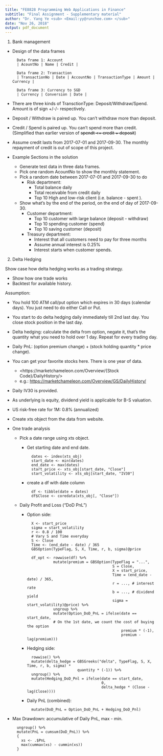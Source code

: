 ```yaml
---
title: "FE8828 Programming Web Applications in Finance"
subtitle: "Final Assignment - Supplementary material"
author: "Dr. Yang Ye <sub> <Email:yy@runchee.com> </sub>"
date: "Nov 26, 2018"
output: pdf_document
---
```


1. Bank management 

- Design of the data frames


        Data frame 1: Account 
        | AcountNo | Name | Credit |
        
        Data frame 2: Transaction
        | TransactionNo | Date | AccountNo | TransactionType | Amount | Currency |
        
        Data frame 3: Currency to SGD
        | Currency | Conversion | Date |

- There are three kinds of TransctionType: Deposit/Withdraw/Spend. Amount is of sign +/-/- respectively.
- Deposit / Withdraw is paired up. You can't withdraw more than deposit.
- Credit / Spend is paired up. You can't spend more than credit. (Simplified than earlier version of ~~spendt <= credit + deposit~~)
- Assume credit lasts from 2017-07-01 and 2017-09-30. The monthly repayment of credit is out of scope of this project.
- Example Sections in the solution
    - Generate test data in three data frames.
    - Pick one random AcountNo to show the monthly statement.
    - Pick a random date between 2017-07-01 and 2017-09-30 to do
        - Risk department:
            + Total balance daily
            + Total receivable from credit daily
            + Top 10 High and low-risk client (i.e. balance - spent ).
    - Show what's by the end of the period, on the end of day of 2017-09-30.
        - Customer department:
            + Top 10 customer with large balance (deposit - withdraw)
            + Top 10 spending customer (spend)
            + Top 10 saving customer (deposit)
        - Treasury department:
            + Interest that all customers need to pay for three months
            + Assume annual interest is 0.25%
            + Interest starts when customer spends.

<P style="page-break-before: always">

2. Delta Hedging

Show case how delta hedging works as a trading strategy.

- Show how one trade works
- Backtest for available history.

Assumption:

- You hold 100 ATM call/put option which expires in 30 days (calendar days). You just need to do either Call or Put.
- You start to do delta hedging daily immediately till 2nd last day. You close stock position in the last day.
- Delta hedging: calculate the delta from option, negate it, that's the quantity what you need to hold over 1 day. Repeat for every trading day.
- Daily PnL: (option premium change) + (stock holding quantity * price change).

- You can get your favorite stocks here. There is one year of data.
    + <https://marketchameleon.com/Overview/{Stock Code}/DailyHistory/>
    + e.g.: <https://marketchameleon.com/Overview/GS/DailyHistory/>
- Daily IV30 is provided.
- As underlying is equity, dividend yield is applicable for B-S valuation.
- US risk-free rate for 1M: 0.8% (annualized)

- Create xts object from the data from website.
- One trade analysis
    - Pick a date range using xts object.
      - Get starting date and end date.

              dates <- index(xts_obj)
              start_date <- min(dates)
              end_date <- max(dates)
              start_price <- xts_obj[start_date, "Close"]
              start_volatility <- xts_obj[start_date, "IV30"]

      - create a df with date column

              df <- tibble(date = dates)
              df$Close <- coredata(xts_obj[, "Close"])

    - Daily Profit and Loss ("DoD PnL")
        - Option side:
        
                X <- start_price
                sigma = start_volatility
                r <- 0.8 / 100
                # Vary S and Time everyday
                S <- Close
                Time <- (end_date - date) / 365
                GBSOption(TypeFlag, S, X, Time, r, b, sigma)@price
        
                df_opt <- rowwise(df) %>%
                          mutate(premium = GBSOption(TypeFlag = "...",
                                                     S = Close,
                                                     X = start_price,
                                                     Time = (end_date - date) / 365,
                                                     r = ..., # interest rate
                                                     b = ..., # dividend yield
                                                     sigma = start_volatility)@price) %>%
                          ungroup %>%
                          mutate(Option_DoD_PnL = ifelse(date == start_date,
                          # On the 1st date, we count the cost of buying the option
                                                         premium * (-1), 
                                                         premium - lag(premium)))

        - Hedging side:
      
                rowwise() %>%
                mutate(delta_hedge = GBSGreeks("delta", TypeFlag, S, X, Time, r, b, sigma) *
                                     quantity * (-1)) %>%
                ungroup() %>%
                mutate(Hedging_DoD_Pnl = ifelse(date == start_date,
                                                0,
                                                delta_hedge * (Close - lag(Close))))

        - Daily PnL (combined):
        
                mutate(DoD_PnL = Option_DoD_PnL + Hedging_DoD_Pnl)
        
- Max Drawdown: accumulative of Daily PnL, max - min.

        ungroup() %>%
        mutate(PnL = cumsum(DoD_PnL)) %>%
        {
          xs <- .$PnL
          max(cummax(xs) - cummin(xs))
        }

